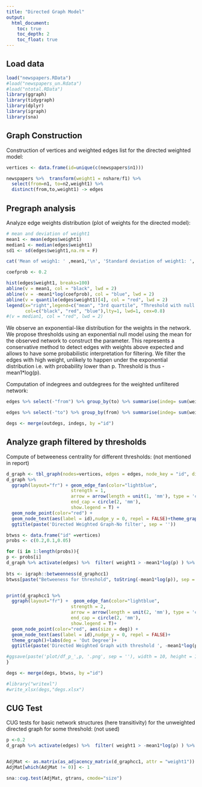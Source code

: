 ---
title: "Directed Graph Model"
output: 
  html_document:
    toc: true
    toc_depth: 2
    toc_float: true
---

## Load data
```{r message=FALSE, warning=FALSE}
load("newspapers.RData")
#load("newspapers_un.Rdata")    
#load("ntotal.RData")
library(ggraph)
library(tidygraph)
library(dplyr)
library(igraph)
library(sna)
```

## Graph Construction
Construction of vertices and weighted edges list for the directed weighted model:
```{r message=FALSE, warning=FALSE}
vertices <- data.frame(id=unique(c(newspapers$n1)))

newspapers %>%  transform(weight1 = nshare/f1) %>%
  select(from=n1, to=n2,weight1) %>% 
  distinct(from,to,weight1) -> edges
```

## Pregraph analysis 
Analyze edge weights distribution (plot of weights for the directed model):
```{r}
# mean and deviation of weight1
mean1 <- mean(edges$weight1)
median1 <- median(edges$weight1)
sd1 <- sd(edges$weight1,na.rm = F)

cat('Mean of weigh1: ' ,mean1,'\n', 'Standard deviation of weight1: ', sd1, '\n\n', sep='')

coefprob <- 0.2

hist(edges$weight1, breaks=100) 
abline(v = mean1, col = "black", lwd = 2)
abline(v = -mean1*log(coefprob), col = "blue", lwd = 2)
abline(v = quantile(edges$weight1)[4], col = "red", lwd = 2)
legend(x="right",legend=c("mean", "3rd quartile", "Threshold with null model"),
       col=c("black", "red", "blue"),lty=1, lwd=1, cex=0.8)
#(v = median1, col = "red", lwd = 2)

```

We observe an exponential-like distribution for the weights in the network. We propose thresholds using an exponential null model using the mean for the observed network to construct the parameter. This represents a conservative method to detect edges with weights above expected and allows to have some probabilistic interpretation for filtering. We filter the edges with high weight, unlikely to happen under the exponential distribution i.e. with probability lower than p. Threshold is thus -mean1*log(p).


Computation of indegrees and outdegrees for the weighted unfiltered network:
```{r}
edges %>% select(-"from") %>% group_by(to) %>% summarise(indeg= sum(weight1)) %>% rename("id" = "to")  -> indegs

edges %>% select(-"to") %>% group_by(from) %>% summarise(indeg= sum(weight1)) %>% rename("id" = "from") -> outdegs

degs <- merge(outdegs, indegs, by ="id")
```

## Analyze graph filtered by thresholds 
Compute of betweeness centrality for different thresholds: (not mentioned in report)

```{r fig.height=10, fig.width=13}
d_graph <- tbl_graph(nodes=vertices, edges = edges, node_key = "id", directed = TRUE)
d_graph %>% 
  ggraph(layout="fr") + geom_edge_fan(color="lightblue",
                        strength = 1,
                        arrow = arrow(length = unit(1, 'mm'), type = 'closed'),
                        end_cap = circle(2, 'mm'),
                        show.legend = T) +
  geom_node_point(color="red") + 
  geom_node_text(aes(label = id),nudge_y = 0, repel = FALSE)+theme_graph()+
  ggtitle(paste('Directed Weighted Graph-No filter', sep = ''))
```

```{r echo=TRUE, fig.height=10, fig.width=13}
btwss <- data.frame("id" =vertices)
probs <- c(0.2,0.1,0.05)

for (i in 1:length(probs)){
p <- probs[i]
d_graph %>% activate(edges) %>%  filter( weight1 > -mean1*log(p) ) %>% activate(nodes) %>% mutate(deg = centrality_degree(mode="in"))-> d_graphcc1
  
bts <- igraph::betweenness(d_graphcc1)
btwss[paste("Betweeness for threshold", toString(-mean1*log(p)), sep = ' ')] <- bts


print(d_graphcc1 %>% 
  ggraph(layout="fr") +  geom_edge_fan(color="lightblue",
                        strength = 2,
                        arrow = arrow(length = unit(2, 'mm'), type = 'closed'),
                        end_cap = circle(2, 'mm'),
                        show.legend = T)+ 
  geom_node_point(color="red", aes(size = deg)) + 
  geom_node_text(aes(label = id),nudge_y = 0, repel = FALSE)+
  theme_graph()+labs(deg = 'Out Degree')+
  ggtitle(paste('Directed Weighted Graph with threshold ', -mean1*log(p), sep = '')))

#ggsave(paste('plot/df_p_',p, '.png', sep = ''), width = 10, height = 10, units = 'in')
}

degs <- merge(degs, btwss, by ="id")

#library("writexl")
#write_xlsx(degs,"degs.xlsx")
```




## CUG Test
CUG tests for basic network structures (here transitivity) for the unweighted directed graph for some threshold: (not used)

```{r}

p <-0.2
d_graph %>% activate(edges) %>%  filter( weight1 > -mean1*log(p) ) %>% activate(nodes) %>% mutate(deg = centrality_degree(mode="in"))-> d_graphcc1


AdjMat <- as.matrix(as_adjacency_matrix(d_graphcc1, attr = "weight1"))
AdjMat[which(AdjMat != 0)] <- 1

sna::cug.test(AdjMat, gtrans, cmode="size")

```
